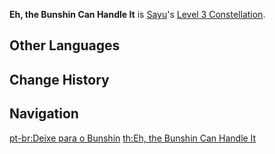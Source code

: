 {{Constellation Infobox
|image       = Constellation Eh, the Bunshin Can Handle It.png
|description = Increases the Level of [[Yoohoo Art: Mujina Flurry]] by 3.<br />Maximum upgrade level is 15.
|level       = 3
|character   = Sayu
|utility1    = Talent Level Increase
|utility2    = Elemental Burst Level Increase
}}
'''Eh, the Bunshin Can Handle It''' is [[Sayu]]'s [[Level 3 Constellation]].

==Other Languages==
{{Other Languages
|en      = Eh, the Bunshin Can Handle It
|zhs     = 都交给分身吧
|zhs_rm  = Dōu Jiāogěi Fēnshēn Ba
|zht     = 都交給分身吧
|zht_rm  = Dōu Jiāogěi Fēnshēn Ba
|zh_tl   = Leave It All to the Bunshin
|ja      = 分身に任せる
|ja_rm   = Bunshin ni Makaseru
|ja_tl   = Leave it to the Bunshin
|ko      = 분신에게 맡겨
|ko_rm   = Bunsinege Matgyeo
|ko_tl   = Leave it to the Clone
|es      = Déjaselo al tejón
|es_tl   = Leave it to the Badger
|fr      = Bah, le clone s'en occupe...
|fr_tl   = Eh, the Clone Takes Care of It...
|ru      = Бунсин с этим справится
|ru_tl   = 
|th      = Eh, the Bunshin Can Handle It
|vi      = Hãy Giao Cho Phân Thân
|vi_tl   = 
|de      = Ein Fall für Doppelgänger
|de_tl   = A Case for Doppelganger
|id      = Eh, the Bunshin Can Handle It
|pt      = Deixe para o Bunshin
|pt_tl   = Leave it to the Bunshin
}}

==Change History==
{{Change History|2.0}}

==Navigation==
{{Talent Navbox|Sayu}}
[[pt-br:Deixe para o Bunshin]]
[[th:Eh, the Bunshin Can Handle It]]
